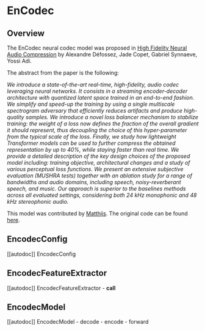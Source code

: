 <!--Copyright 2023 The HuggingFace Team. All rights reserved.

Licensed under the Apache License, Version 2.0 (the "License"); you may not use this file except in compliance with
the License. You may obtain a copy of the License at

http://www.apache.org/licenses/LICENSE-2.0

Unless required by applicable law or agreed to in writing, software distributed under the License is distributed on
an "AS IS" BASIS, WITHOUT WARRANTIES OR CONDITIONS OF ANY KIND, either express or implied. See the License for the
specific language governing permissions and limitations under the License.
-->

# EnCodec

## Overview

The EnCodec neural codec model was proposed in [High Fidelity Neural Audio Compression](https://arxiv.org/abs/2210.13438) by Alexandre Défossez, Jade Copet, Gabriel Synnaeve, Yossi Adi.

The abstract from the paper is the following:

*We introduce a state-of-the-art real-time, high-fidelity, audio codec leveraging neural networks. It consists in a streaming encoder-decoder architecture with quantized latent space trained in an end-to-end fashion. We simplify and speed-up the training by using a single multiscale spectrogram adversary that efficiently reduces artifacts and produce high-quality samples. We introduce a novel loss balancer mechanism to stabilize training: the weight of a loss now defines the fraction of the overall gradient it should represent, thus decoupling the choice of this hyper-parameter from the typical scale of the loss. Finally, we study how lightweight Transformer models can be used to further compress the obtained representation by up to 40%, while staying faster than real time. We provide a detailed description of the key design choices of the proposed model including: training objective, architectural changes and a study of various perceptual loss functions. We present an extensive subjective evaluation (MUSHRA tests) together with an ablation study for a range of bandwidths and audio domains, including speech, noisy-reverberant speech, and music. Our approach is superior to the baselines methods across all evaluated settings, considering both 24 kHz monophonic and 48 kHz stereophonic audio.*

This model was contributed by [Matthijs](https://huggingface.co/Matthijs). The original code can be found [here](https://github.com/facebookresearch/encodec).

## EncodecConfig

[[autodoc]] EncodecConfig

## EncodecFeatureExtractor

[[autodoc]] EncodecFeatureExtractor
    - __call__

## EncodecModel

[[autodoc]] EncodecModel
    - decode
    - encode
    - forward
